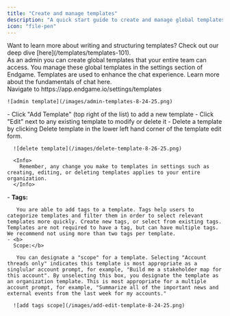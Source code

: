 ```yaml
---
title: "Create and manage templates"
description: "A quick start guide to create and manage global templates in Endgame"
icon: "file-pen"
---
```


<Tip>
  Want to learn more about writing and structuring templates? Check out our deep dive [here](/templates/templates-101).
</Tip>

<div>
As an admin you can create global templates that your entire team can access. You manage these global templates in the settings section of Endgame. Templates are used to enhance the chat experience. Learn more about the fundamentals of chat here.

</div>

<Steps>
  <Step title="Access your templates in settings">
    Navigate to https://app.endgame.io/settings/templates

    ![admin template](/images/admin-templates-8-24-25.png)
  </Step>
  <Step title="Add, edit, delete">
    - Click "Add Template" (top right of the list) to add a new template
    - Click "Edit" next to any existing template to modify or delete it
    - Delete a template by clicking Delete template in the lower left hand corner of the template edit form.

      ![delete template](/images/delete-template-8-26-25.png)

      <Info>
        Remember, any change you make to templates in settings such as creating, editing, or deleting templates applies to your entire organization.
      </Info>
  </Step>
  <Step title="Template customizations">
    - <b>
      Tags:</b>

       You are able to add tags to a template. Tags help users to categorize templates and filter them in order to select relevant templates more quickly. Create new tags, or select from existing tags. Templates are not required to have a tag, but can have multiple tags. We recommend not using more than two tags per template.
    - <b>
      Scope:</b>

       You can designate a "scope" for a template. Selecting "Account threads only" indicates this template is most appropriate as a singlular account prompt, for example, "Build me a stakeholder map for this account". By unselecting this box, you designate the template as an organization template. This is most appropriate for a multiple account prompt, for example, "Summarize all of the important news and external events from the last week for my accounts."

      ![add tags scope](/images/add-edit-template-8-24-25.png)
  </Step>
</Steps>